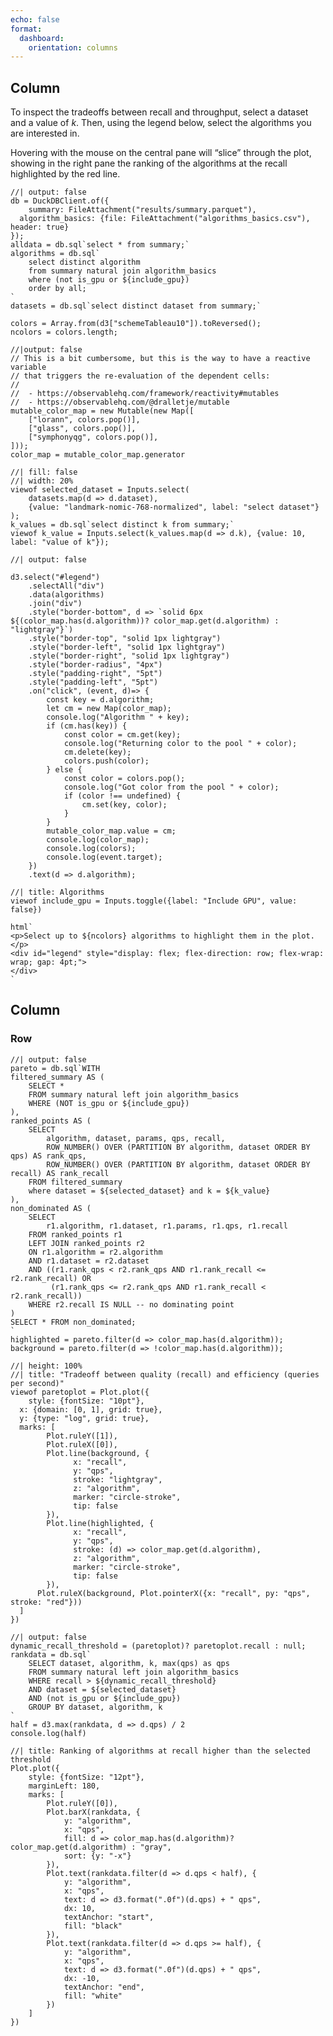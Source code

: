 ```yaml
---
echo: false
format:
  dashboard:
    orientation: columns
---
```


## Column {width=20%}

:::{.card .fill}
To inspect the tradeoffs between recall and throughput, select a dataset and a value of $k$.
Then, using the legend below, select the algorithms you are interested in.

Hovering with the mouse on the central pane will "slice" through the plot, showing in the right pane
the ranking of the algorithms at the recall highlighted by the red line.
:::

```ojs
//| output: false
db = DuckDBClient.of({
	summary: FileAttachment("results/summary.parquet"),
  algorithm_basics: {file: FileAttachment("algorithms_basics.csv"), header: true}
});
alldata = db.sql`select * from summary;`
algorithms = db.sql`
	select distinct algorithm
	from summary natural join algorithm_basics
	where (not is_gpu or ${include_gpu})
	order by all;
`
datasets = db.sql`select distinct dataset from summary;`

colors = Array.from(d3["schemeTableau10"]).toReversed();
ncolors = colors.length;
```

```ojs
//|output: false
// This is a bit cumbersome, but this is the way to have a reactive variable
// that triggers the re-evaluation of the dependent cells:
//
//  - https://observablehq.com/framework/reactivity#mutables
//  - https://observablehq.com/@dralletje/mutable
mutable_color_map = new Mutable(new Map([
	["lorann", colors.pop()],
	["glass", colors.pop()],
	["symphonyqg", colors.pop()],
]));
color_map = mutable_color_map.generator
```

```ojs
//| fill: false
//| width: 20%
viewof selected_dataset = Inputs.select(
	datasets.map(d => d.dataset),
	{value: "landmark-nomic-768-normalized", label: "select dataset"}
);
k_values = db.sql`select distinct k from summary;`
viewof k_value = Inputs.select(k_values.map(d => d.k), {value: 10, label: "value of k"});
```

```ojs
//| output: false

d3.select("#legend")
	.selectAll("div")
	.data(algorithms)
	.join("div")
	.style("border-bottom", d => `solid 6px ${(color_map.has(d.algorithm))? color_map.get(d.algorithm) : "lightgray"}`)
	.style("border-top", "solid 1px lightgray")
	.style("border-left", "solid 1px lightgray")
	.style("border-right", "solid 1px lightgray")
	.style("border-radius", "4px")
	.style("padding-right", "5pt")
	.style("padding-left", "5pt")
	.on("click", (event, d)=> {
		const key = d.algorithm;
		let cm = new Map(color_map);
		console.log("Algorithm " + key);
		if (cm.has(key)) {
			const color = cm.get(key);
			console.log("Returning color to the pool " + color);
			cm.delete(key);
			colors.push(color);
		} else {
			const color = colors.pop();
			console.log("Got color from the pool " + color);
			if (color !== undefined) {
				cm.set(key, color);
			}
		}
		mutable_color_map.value = cm;
		console.log(color_map);
		console.log(colors);
		console.log(event.target);
	})
	.text(d => d.algorithm);
```

```ojs
//| title: Algorithms
viewof include_gpu = Inputs.toggle({label: "Include GPU", value: false})

html`
<p>Select up to ${ncolors} algorithms to highlight them in the plot.</p>
<div id="legend" style="display: flex; flex-direction: row; flex-wrap: wrap; gap: 4pt;">
</div>
`
```

## Column

### Row

```ojs
//| output: false
pareto = db.sql`WITH
filtered_summary AS (
	SELECT *
	FROM summary natural left join algorithm_basics
	WHERE (NOT is_gpu or ${include_gpu})
),
ranked_points AS (
	SELECT
		algorithm, dataset, params, qps, recall,
		ROW_NUMBER() OVER (PARTITION BY algorithm, dataset ORDER BY qps) AS rank_qps,
		ROW_NUMBER() OVER (PARTITION BY algorithm, dataset ORDER BY recall) AS rank_recall
	FROM filtered_summary
	where dataset = ${selected_dataset} and k = ${k_value}
),
non_dominated AS (
	SELECT
		r1.algorithm, r1.dataset, r1.params, r1.qps, r1.recall
	FROM ranked_points r1
	LEFT JOIN ranked_points r2
	ON r1.algorithm = r2.algorithm
	AND r1.dataset = r2.dataset
	AND ((r1.rank_qps < r2.rank_qps AND r1.rank_recall <= r2.rank_recall) OR
		 (r1.rank_qps <= r2.rank_qps AND r1.rank_recall < r2.rank_recall))
	WHERE r2.recall IS NULL -- no dominating point
)
SELECT * FROM non_dominated;
`
highlighted = pareto.filter(d => color_map.has(d.algorithm));
background = pareto.filter(d => !color_map.has(d.algorithm));
```

```ojs
//| height: 100%
//| title: "Tradeoff between quality (recall) and efficiency (queries per second)"
viewof paretoplot = Plot.plot({
	style: {fontSize: "10pt"},
  x: {domain: [0, 1], grid: true},
  y: {type: "log", grid: true},
  marks: [
		Plot.ruleY([1]),
		Plot.ruleX([0]),
		Plot.line(background, {
			  x: "recall",
			  y: "qps",
			  stroke: "lightgray",
			  z: "algorithm",
			  marker: "circle-stroke",
			  tip: false
	    }),
		Plot.line(highlighted, {
			  x: "recall",
			  y: "qps",
			  stroke: (d) => color_map.get(d.algorithm),
			  z: "algorithm",
			  marker: "circle-stroke",
			  tip: false
	    }),
	  Plot.ruleX(background, Plot.pointerX({x: "recall", py: "qps", stroke: "red"}))
  ]
})
```

```ojs
//| output: false
dynamic_recall_threshold = (paretoplot)? paretoplot.recall : null;
rankdata = db.sql`
	SELECT dataset, algorithm, k, max(qps) as qps
	FROM summary natural left join algorithm_basics
	WHERE recall > ${dynamic_recall_threshold}
	AND dataset = ${selected_dataset}
	AND (not is_gpu or ${include_gpu}) 
	GROUP BY dataset, algorithm, k
`
half = d3.max(rankdata, d => d.qps) / 2
console.log(half)
```

```ojs
//| title: Ranking of algorithms at recall higher than the selected threshold
Plot.plot({
	style: {fontSize: "12pt"},
	marginLeft: 180,
	marks: [
		Plot.ruleY([0]),
		Plot.barX(rankdata, {
			y: "algorithm",
			x: "qps",
			fill: d => color_map.has(d.algorithm)? color_map.get(d.algorithm) : "gray",
			sort: {y: "-x"}
		}),
		Plot.text(rankdata.filter(d => d.qps < half), {
			y: "algorithm",
			x: "qps",
			text: d => d3.format(".0f")(d.qps) + " qps",
			dx: 10,
			textAnchor: "start",
			fill: "black"
		}),
		Plot.text(rankdata.filter(d => d.qps >= half), {
			y: "algorithm",
			x: "qps",
			text: d => d3.format(".0f")(d.qps) + " qps",
			dx: -10,
			textAnchor: "end",
			fill: "white"
		})
	]
})
```
